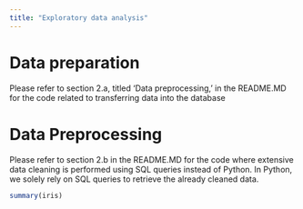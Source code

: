 ```yaml
---
title: "Exploratory data analysis"
---
```


# Data preparation
Please refer to section 2.a, titled 'Data preprocessing,' in the README.MD for the code related to transferring data into the database

# Data Preprocessing
Please refer to section 2.b in the README.MD for the code where extensive data cleaning is performed using SQL queries instead of Python. In Python, we solely rely on SQL queries to retrieve the already cleaned data.

```r
summary(iris)  
```